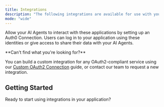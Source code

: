 ```yaml
---
title: Integrations
description: "The following integrations are available for use with your AI Agents through Auth0."
mode: "wide"
---
```



Allow your AI Agents to interact with these applications by setting up an Auth0 Connection. Users can log in to your application using these identities or give access to share their data with your AI Agents.

<SearchAndFilterGrid items={integrations} filters={integrationTypes} />

<Info>
**Can't find what you're looking for?** 

You can build a custom integration for any OAuth2-compliant service using our [Custom OAuth2 Connection](/integrations/custom) guide, or contact our team to request a new integration.
</Info>

## Getting Started

Ready to start using integrations in your application?

<Columns cols={2}>
  <Card
    title="Call an API Using Your Integration"
    href="/get-started/call-others-apis-on-users-behalf"
    icon="key"
    horizontal
  />
</Columns>